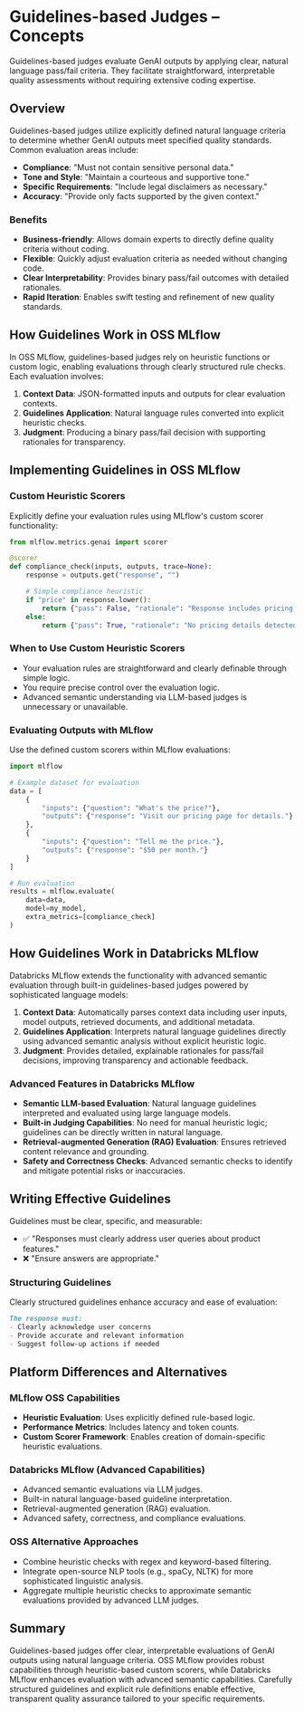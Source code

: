 # Guidelines-based Judges – Concepts

Guidelines-based judges evaluate GenAI outputs by applying clear, natural language pass/fail criteria. They facilitate straightforward, interpretable quality assessments without requiring extensive coding expertise.

## Overview

Guidelines-based judges utilize explicitly defined natural language criteria to determine whether GenAI outputs meet specified quality standards. Common evaluation areas include:

* **Compliance**: "Must not contain sensitive personal data."
* **Tone and Style**: "Maintain a courteous and supportive tone."
* **Specific Requirements**: "Include legal disclaimers as necessary."
* **Accuracy**: "Provide only facts supported by the given context."

### Benefits

* **Business-friendly**: Allows domain experts to directly define quality criteria without coding.
* **Flexible**: Quickly adjust evaluation criteria as needed without changing code.
* **Clear Interpretability**: Provides binary pass/fail outcomes with detailed rationales.
* **Rapid Iteration**: Enables swift testing and refinement of new quality standards.

## How Guidelines Work in OSS MLflow

In OSS MLflow, guidelines-based judges rely on heuristic functions or custom logic, enabling evaluations through clearly structured rule checks. Each evaluation involves:

1. **Context Data**: JSON-formatted inputs and outputs for clear evaluation contexts.
2. **Guidelines Application**: Natural language rules converted into explicit heuristic checks.
3. **Judgment**: Producing a binary pass/fail decision with supporting rationales for transparency.

## Implementing Guidelines in OSS MLflow

### Custom Heuristic Scorers

Explicitly define your evaluation rules using MLflow's custom scorer functionality:

```python
from mlflow.metrics.genai import scorer

@scorer
def compliance_check(inputs, outputs, trace=None):
    response = outputs.get("response", "")

    # Simple compliance heuristic
    if "price" in response.lower():
        return {"pass": False, "rationale": "Response includes pricing details."}
    else:
        return {"pass": True, "rationale": "No pricing details detected."}
```

### When to Use Custom Heuristic Scorers

* Your evaluation rules are straightforward and clearly definable through simple logic.
* You require precise control over the evaluation logic.
* Advanced semantic understanding via LLM-based judges is unnecessary or unavailable.

### Evaluating Outputs with MLflow

Use the defined custom scorers within MLflow evaluations:

```python
import mlflow

# Example dataset for evaluation
data = [
    {
        "inputs": {"question": "What's the price?"},
        "outputs": {"response": "Visit our pricing page for details."}
    },
    {
        "inputs": {"question": "Tell me the price."},
        "outputs": {"response": "$50 per month."}
    }
]

# Run evaluation
results = mlflow.evaluate(
    data=data,
    model=my_model,
    extra_metrics=[compliance_check]
)
```

## How Guidelines Work in Databricks MLflow

Databricks MLflow extends the functionality with advanced semantic evaluation through built-in guidelines-based judges powered by sophisticated language models:

1. **Context Data**: Automatically parses context data including user inputs, model outputs, retrieved documents, and additional metadata.
2. **Guidelines Application**: Interprets natural language guidelines directly using advanced semantic analysis without explicit heuristic logic.
3. **Judgment**: Provides detailed, explainable rationales for pass/fail decisions, improving transparency and actionable feedback.

### Advanced Features in Databricks MLflow

* **Semantic LLM-based Evaluation**: Natural language guidelines interpreted and evaluated using large language models.
* **Built-in Judging Capabilities**: No need for manual heuristic logic; guidelines can be directly written in natural language.
* **Retrieval-augmented Generation (RAG) Evaluation**: Ensures retrieved content relevance and grounding.
* **Safety and Correctness Checks**: Advanced semantic checks to identify and mitigate potential risks or inaccuracies.

## Writing Effective Guidelines

Guidelines must be clear, specific, and measurable:

* ✅ "Responses must clearly address user queries about product features."
* ❌ "Ensure answers are appropriate."

### Structuring Guidelines

Clearly structured guidelines enhance accuracy and ease of evaluation:

```markdown
The response must:
- Clearly acknowledge user concerns
- Provide accurate and relevant information
- Suggest follow-up actions if needed
```

## Platform Differences and Alternatives

### MLflow OSS Capabilities

* **Heuristic Evaluation**: Uses explicitly defined rule-based logic.
* **Performance Metrics**: Includes latency and token counts.
* **Custom Scorer Framework**: Enables creation of domain-specific heuristic evaluations.

### Databricks MLflow (Advanced Capabilities)

* Advanced semantic evaluations via LLM judges.
* Built-in natural language-based guideline interpretation.
* Retrieval-augmented generation (RAG) evaluation.
* Advanced safety, correctness, and compliance evaluations.

### OSS Alternative Approaches

* Combine heuristic checks with regex and keyword-based filtering.
* Integrate open-source NLP tools (e.g., spaCy, NLTK) for more sophisticated linguistic analysis.
* Aggregate multiple heuristic checks to approximate semantic evaluations provided by advanced LLM judges.

## Summary

Guidelines-based judges offer clear, interpretable evaluations of GenAI outputs using natural language criteria. OSS MLflow provides robust capabilities through heuristic-based custom scorers, while Databricks MLflow enhances evaluation with advanced semantic capabilities. Carefully structured guidelines and explicit rule definitions enable effective, transparent quality assurance tailored to your specific requirements.
